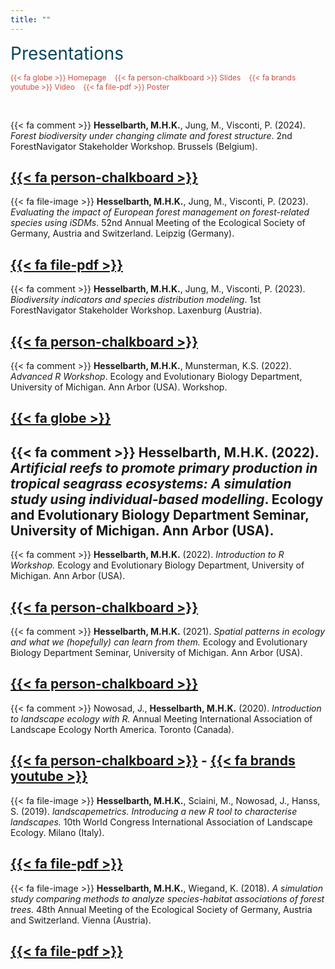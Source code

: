 ```yaml
---
title: ""
---
```


<span style="color:#0A475D;font-size:200%"> Presentations </span>

<span style="color:#C54F43;font-size:85%;"> {{< fa globe >}} Homepage &nbsp;&nbsp; {{< fa person-chalkboard >}} Slides &nbsp;&nbsp; {{< fa brands youtube >}} Video &nbsp;&nbsp; {{< fa file-pdf >}} Poster </span>

<br>

{{< fa comment >}} **Hesselbarth, M.H.K.**, Jung, M., Visconti, P. (2024). _Forest biodiversity under changing climate and forest structure_. 2nd ForestNavigator Stakeholder Workshop. Brussels (Belgium).

[{{< fa person-chalkboard >}}](files/Hesselbarth_2024_SHW2.pdf)
---

{{< fa file-image >}} **Hesselbarth, M.H.K.**, Jung, M., Visconti, P. (2023). _Evaluating the impact of European forest management on forest-related species using iSDMs_. 52nd Annual Meeting of the Ecological Society of Germany, Austria and Switzerland. Leipzig (Germany).

[{{< fa file-pdf >}}](files/Hesselbarth_2023_GfO.pdf)
---

{{< fa comment >}} **Hesselbarth, M.H.K.**, Jung, M., Visconti, P. (2023). _Biodiversity indicators and species distribution modeling_. 1st ForestNavigator Stakeholder Workshop. Laxenburg (Austria).

[{{< fa person-chalkboard >}}](files/Hesselbarth_2023_SHW1.pdf)
---

{{< fa comment >}} **Hesselbarth, M.H.K.**, Munsterman, K.S. (2022). _Advanced R Workshop_. Ecology and Evolutionary Biology Department, University of Michigan. Ann Arbor (USA). Workshop.

[{{< fa globe >}}](https://mhesselbarth.github.io/advanced-r-workshop/)
---

{{< fa comment >}} **Hesselbarth, M.H.K.** (2022). _Artificial reefs to promote primary production in tropical seagrass ecosystems: A simulation study using individual-based modelling_. Ecology and Evolutionary Biology Department Seminar, University of Michigan. Ann Arbor (USA).
---

{{< fa comment >}} **Hesselbarth, M.H.K.** (2022). _Introduction to R Workshop._ Ecology and Evolutionary Biology Department, University of Michigan. Ann Arbor (USA).

[{{< fa person-chalkboard >}}](https://mhesselbarth.github.io/introduction-r-workshop/)
---

{{< fa comment >}} **Hesselbarth, M.H.K.** (2021). _Spatial patterns in ecology and what we (hopefully) can learn from them._ Ecology and Evolutionary Biology Department Seminar, University of Michigan. Ann Arbor (USA).

[{{< fa person-chalkboard >}}](files/Hesselbarth_2021_EEB.pdf)
---

{{< fa comment >}} Nowosad, J., **Hesselbarth, M.H.K.** (2020). _Introduction to landscape ecology with R._ Annual Meeting International Association of Landscape Ecology North America. Toronto (Canada).

[{{< fa person-chalkboard >}}](https://r-spatialecology.github.io/ialena-2020/) - [{{< fa brands youtube >}}](https://www.youtube.com/watch?v=jtAxJ-S89qI)
---

{{< fa file-image >}}  **Hesselbarth, M.H.K.**, Sciaini, M., Nowosad, J., Hanss, S. (2019). _landscapemetrics. Introducing a new R tool to characterise landscapes._ 10th World Congress International Association of Landscape Ecology. Milano (Italy).

[{{< fa file-pdf >}}](files/Hesselbarth_2019_IALE.pdf)
---

{{< fa file-image >}} **Hesselbarth, M.H.K.**, Wiegand, K. (2018). _A simulation study comparing methods to analyze species-habitat associations of forest trees._ 48th Annual Meeting of the Ecological Society of Germany, Austria and Switzerland. Vienna (Austria).

[{{< fa file-pdf >}}](files/Hesselbarth_2018_GfO.pdf)
---
